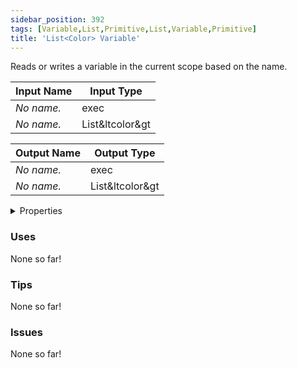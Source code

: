 ```yaml
---
sidebar_position: 392
tags: [Variable,List,Primitive,List,Variable,Primitive]
title: 'List<Color> Variable'
---
```


Reads or writes a variable in the current scope based on the name.



<IChip uuid="9216dded-da74-49a7-a327-5750f4809787"/>

| Input Name | Input Type |
|-----------|-----------|
| *No name.* | exec |
| *No name.* | List&ltcolor&gt |

| Output Name | Output Type |
|-----------|-----------|
| *No name.* | exec |
| *No name.* | List&ltcolor&gt |


<details>
  <summary>Properties</summary>
  <div>
    <div>
    <table>
      <thead>
        <tr>
          <th>Is beta required?</th>
          <th>No</th>
        </tr>
        <tr>
          <th>Is this chip a trolling risk?</th>
          <th>No</th>
        </tr>
        <tr>
          <th>Is this chip a role assignment risk?</th>
          <th>No</th>
        </tr>
        <tr>
          <th>Chip UUID</th>
          <th>9216dded-da74-49a7-a327-5750f4809787</th>
        </tr>
        <tr>
          <th>Room availability</th>
          <th>Available everywhere</th>
        </tr>
      </thead>
    </table>
    </div>
  </div>
</details>

### Uses

None so far!

### Tips

None so far!

### Issues

None so far!